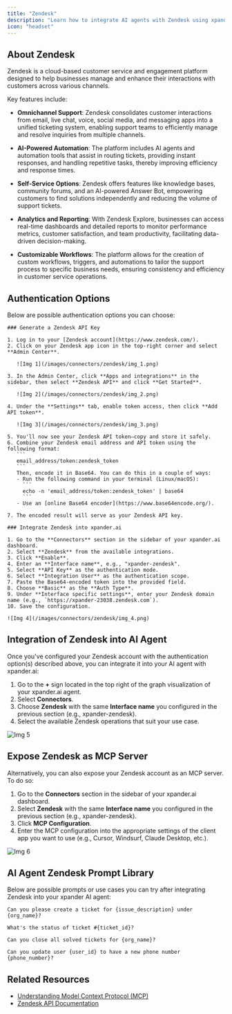 ```yaml
---
title: "Zendesk"
description: "Learn how to integrate AI agents with Zendesk using xpander.ai. Create seamless, automated customer interactions that enhance support efficiency, reduce response times, and deliver personalized experiences by leveraging AI-powered chatbots and smart ticket routing."
icon: "headset"
---
```


## About Zendesk

Zendesk is a cloud-based customer service and engagement platform designed to help businesses manage and enhance their interactions with customers across various channels.

Key features include:

- **Omnichannel Support**: Zendesk consolidates customer interactions from email, live chat, voice, social media, and messaging apps into a unified ticketing system, enabling support teams to efficiently manage and resolve inquiries from multiple channels.

- **AI-Powered Automation**: The platform includes AI agents and automation tools that assist in routing tickets, providing instant responses, and handling repetitive tasks, thereby improving efficiency and response times.

- **Self-Service Options**: Zendesk offers features like knowledge bases, community forums, and an AI-powered Answer Bot, empowering customers to find solutions independently and reducing the volume of support tickets.

- **Analytics and Reporting**: With Zendesk Explore, businesses can access real-time dashboards and detailed reports to monitor performance metrics, customer satisfaction, and team productivity, facilitating data-driven decision-making.

- **Customizable Workflows**: The platform allows for the creation of custom workflows, triggers, and automations to tailor the support process to specific business needs, ensuring consistency and efficiency in customer service operations.


## Authentication Options

Below are possible authentication options you can choose:

<Tabs>

  <Tab title="API Access">

    ### Generate a Zendesk API Key

    1. Log in to your [Zendesk account](https://www.zendesk.com/).  
    2. Click on your Zendesk app icon in the top-right corner and select **Admin Center**.

       ![Img 1](/images/connectors/zendesk/img_1.png)
    
    3. In the Admin Center, click **Apps and integrations** in the sidebar, then select **Zendesk API** and click **Get Started**.

       ![Img 2](/images/connectors/zendesk/img_2.png)

    4. Under the **Settings** tab, enable token access, then click **Add API token**.

       ![Img 3](/images/connectors/zendesk/img_3.png)

    5. You'll now see your Zendesk API token—copy and store it safely.  
    6. Combine your Zendesk email address and API token using the following format:  
       ```
       email_address/token:zendesk_token
       ```  
       Then, encode it in Base64. You can do this in a couple of ways:
       - Run the following command in your terminal (Linux/macOS):  
         ```
         echo -n 'email_address/token:zendesk_token' | base64
         ```
       - Use an [online Base64 encoder](https://www.base64encode.org/).

    7. The encoded result will serve as your Zendesk API key.

    ### Integrate Zendesk into xpander.ai

    1. Go to the **Connectors** section in the sidebar of your xpander.ai dashboard.  
    2. Select **Zendesk** from the available integrations.  
    3. Click **Enable**.  
    4. Enter an **Interface name**, e.g., "xpander-zendesk".  
    5. Select **API Key** as the authentication mode.  
    6. Select **Integration User** as the authentication scope.  
    7. Paste the Base64-encoded token into the provided field.  
    8. Choose **Basic** as the **Auth Type**.  
    9. Under **Interface specific settings**, enter your Zendesk domain name (e.g., `https://xpander-23038.zendesk.com`).  
    10. Save the configuration.

    ![Img 4](/images/connectors/zendesk/img_4.png)

  </Tab>
</Tabs>

## Integration of Zendesk into AI Agent

Once you've configured your Zendesk account with the authentication option(s) described above, you can integrate it into your AI agent with xpander.ai:

1. Go to the **+** sign located in the top right of the graph visualization of your xpander.ai agent.  
2. Select **Connectors**.  
3. Choose **Zendesk** with the same **Interface name** you configured in the previous section (e.g., xpander-zendesk).  
4. Select the available Zendesk operations that suit your use case.  

![Img 5](/images/connectors/zendesk/img_5.png)

## Expose Zendesk as MCP Server

Alternatively, you can also expose your Zendesk account as an MCP server. To do so:

1. Go to the **Connectors** section in the sidebar of your xpander.ai dashboard.  
2. Select **Zendesk** with the same **Interface name** you configured in the previous section (e.g., xpander-zendesk).  
3. Click **MCP Configuration**.  
4. Enter the MCP configuration into the appropriate settings of the client app you want to use (e.g., Cursor, Windsurf, Claude Desktop, etc.).

![Img 6](/images/connectors/zendesk/img_6.png)

## AI Agent Zendesk Prompt Library

Below are possible prompts or use cases you can try after integrating Zendesk into your xpander AI agent:

```
Can you please create a ticket for {issue_description} under {org_name}?
```

````
What's the status of ticket #{ticket_id}?
````

```
Can you close all solved tickets for {org_name}?
```

```
Can you update user {user_id} to have a new phone number {phone_number}?
```

## Related Resources

- [Understanding Model Context Protocol (MCP)](/docs/05-human-interfaces/04-mcp)
- [Zendesk API Documentation](https://developer.zendesk.com/api-reference/)
